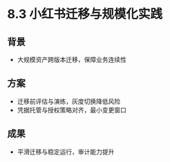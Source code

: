 # 8.3 小红书迁移与规模化实践

## 背景

- 大规模资产跨版本迁移，保障业务连续性

## 方案

- 迁移前评估与演练，灰度切换降低风险
- 凭据托管与授权策略对齐，最小变更窗口

## 成果

- 平滑迁移与稳定运行，审计能力提升

